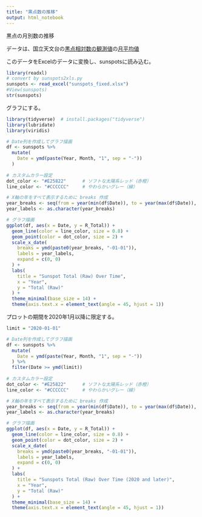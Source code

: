 ```yaml
---
title: "黒点数の推移"
output: html_notebook
---
```


黒点の月別数の推移

データは、国立天文台の[黒点相対数の観測値](https://solarwww.mtk.nao.ac.jp/jp/db_sunspot.html)の[月平均値](https://solarwww.mtk.nao.ac.jp/mitaka_solar/sunspots/number/mtkmonthly.txt)

このデータをExcelのデータに変換し、sunspotsに読み込む。

```r
library(readxl)
# convert by sunspots2xls.py
sunspots <- read_excel("sunspots_fixed.xlsx")
#View(sunspots)
str(sunspots)
```

グラフにする。


```r
library(tidyverse)  # install.packages("tidyverse")
library(lubridate)
library(viridis)

# Date列を作成してグラフ描画
df <- sunspots %>%
  mutate(
    Date = ymd(paste(Year, Month, "1", sep = "-"))
  ) 
  
# カスタムカラー設定
dot_color <- "#E25822"      # ソフトな太陽系レッド（赤橙）
line_color <- "#CCCCCC"     # やわらかいグレー（線）

# X軸の年をすべて表示するために breaks 作成
year_breaks <- seq(from = year(min(df$Date)), to = year(max(df$Date)), by = 5)
year_labels <- as.character(year_breaks)

# グラフ描画
ggplot(df, aes(x = Date, y = R_Total)) +
  geom_line(color = line_color, size = 0.8) +
  geom_point(color = dot_color, size = 2) +
  scale_x_date(
    breaks = ymd(paste0(year_breaks, "-01-01")),
    labels = year_labels,
    expand = c(0, 0)
  ) +
  labs(
    title = "Sunspot Total (Raw) Over Time",
    x = "Year",
    y = "Total (Raw)"
  ) +
  theme_minimal(base_size = 14) +
  theme(axis.text.x = element_text(angle = 45, hjust = 1))

```

プロットの期間を2020年1月以降に限定する。

```r
limit = "2020-01-01"

# Date列を作成してグラフ描画
df <- sunspots %>%
  mutate(
    Date = ymd(paste(Year, Month, "1", sep = "-"))
  ) %>% 
  filter(Date >= ymd(limit))
  
# カスタムカラー設定
dot_color <- "#E25822"      # ソフトな太陽系レッド（赤橙）
line_color <- "#CCCCCC"     # やわらかいグレー（線）

# X軸の年をすべて表示するために breaks 作成
year_breaks <- seq(from = year(min(df$Date)), to = year(max(df$Date)), by = 1)
year_labels <- as.character(year_breaks)

# グラフ描画
ggplot(df, aes(x = Date, y = R_Total)) +
  geom_line(color = line_color, size = 0.8) +
  geom_point(color = dot_color, size = 2) +
  scale_x_date(
    breaks = ymd(paste0(year_breaks, "-01-01")),
    labels = year_labels,
    expand = c(0, 0)
  ) +
  labs(
    title = "Sunspots Total (Raw) Over Time (2020 and later)",
    x = "Year",
    y = "Total (Raw)"
  ) +
  theme_minimal(base_size = 14) +
  theme(axis.text.x = element_text(angle = 45, hjust = 1))
```

